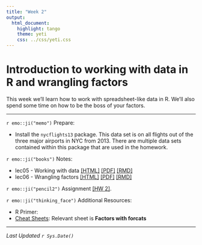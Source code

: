 ```yaml
---
title: "Week 2"
output:
  html_document:
    highlight: tango
    theme: yeti
    css: ../css/yeti.css
---
```


# Introduction to working with data in R and wrangling factors

This week we'll learn how to work with spreadsheet-like data in R. We'll also spend some time on how to be the boss of your factors. 

---

`r emo::ji("memo")` Prepare:

* Install the `nycflights13` package. This data set is on all flights out of the three major airports in NYC from 2013. There are multiple data sets contained within this package that are used in the homework. 

`r emo::ji("books")` Notes:
 
* lec05 - Working with data  [[HTML]](notes/05_dm.html)      [[PDF]](notes/05_dm.pdf)     [[RMD]](notes/05_dm_notes.Rmd)
* lec06 - Wrangling factors  [[HTML]](notes/07_factors.html) [[PDF]](notes/07_factors.pdf) [[RMD]](notes/07_factors_notes.Rmd) 


`r emo::ji("pencil2")` Assignment [[HW 2]](hw/hw2.Rmd). 

`r emo::ji("thinking_face")` Additional Resources: 

* R Primer: 
* [Cheat Sheets](https://rstudio.cloud/learn/cheat-sheets): Relevant sheet is **Factors with forcats**


---
_Last Updated `r Sys.Date()`_
